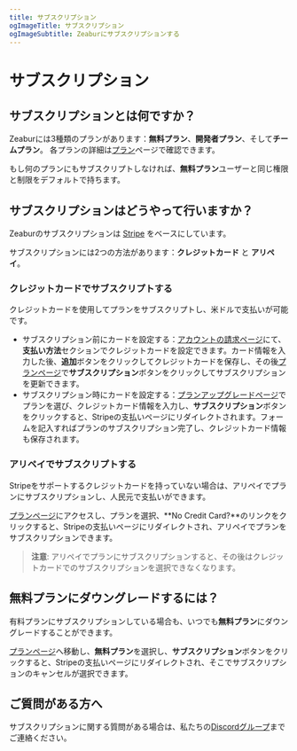 ```yaml
---
title: サブスクリプション
ogImageTitle: サブスクリプション
ogImageSubtitle: Zeaburにサブスクリプションする
---
```


# サブスクリプション

## サブスクリプションとは何ですか？

Zeaburには3種類のプランがあります：**無料プラン**、**開発者プラン**、そして**チームプラン**。
各プランの詳細は[プラン](/billing/plans)ページで確認できます。

もし何のプランにもサブスクリプトしなければ、**無料プラン**ユーザーと同じ権限と制限をデフォルトで持ちます。

## サブスクリプションはどうやって行いますか？

Zeaburのサブスクリプションは [Stripe](https://stripe.com/) をベースにしています。

サブスクリプションには2つの方法があります：**クレジットカード** と **アリペイ**。

### クレジットカードでサブスクリプトする

クレジットカードを使用してプランをサブスクリプトし、米ドルで支払いが可能です。

- サブスクリプション前にカードを設定する：[アカウントの請求ページ](https://dash.zeabur.com/account/billing)にて、**支払い方法**セクションでクレジットカードを設定できます。カード情報を入力した後、**追加**ボタンをクリックしてクレジットカードを保存し、その後[プランページ](https://dash.zeabur.com/update-plan)で**サブスクリプション**ボタンをクリックしてサブスクリプションを更新できます。
- サブスクリプション時にカードを設定する：[プランアップグレードページ](https://dash.zeabur.com/update-plan)でプランを選び、クレジットカード情報を入力し、**サブスクリプション**ボタンをクリックすると、Stripeの支払いページにリダイレクトされます。フォームを記入すればプランのサブスクリプション完了し、クレジットカード情報も保存されます。

### アリペイでサブスクリプトする

Stripeをサポートするクレジットカードを持っていない場合は、アリペイでプランにサブスクリプションし、人民元で支払いができます。

[プランページ](https://dash.zeabur.com/update-plan)にアクセスし、プランを選択、**No Credit Card?**のリンクをクリックすると、Stripeの支払いページにリダイレクトされ、アリペイでプランをサブスクリプションできます。

> **注意**: アリペイでプランにサブスクリプションすると、その後はクレジットカードでのサブスクリプションを選択できなくなります。

## 無料プランにダウングレードするには？

有料プランにサブスクリプションしている場合も、いつでも**無料プラン**にダウングレードすることができます。

[プランページ](https://dash.zeabur.com/update-plan)へ移動し、**無料プラン**を選択し、**サブスクリプション**ボタンをクリックすると、Stripeの支払いページにリダイレクトされ、そこでサブスクリプションのキャンセルが選択できます。

## ご質問がある方へ

サブスクリプションに関する質問がある場合は、私たちの[Discordグループ](https://discord.gg/DrdGCvXEyY)までご連絡ください。